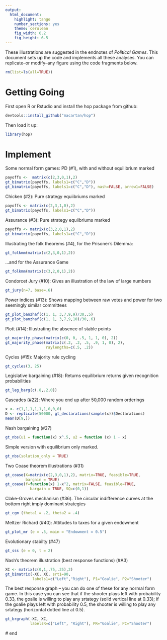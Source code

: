 ```yaml
---
output:
  html_document:
    highlight: tango
    number_sections: yes
    theme: cerulean
    fig_width: 6.2
    fig_height: 6.5
---
```


These illustrations are suggested in the endnotes of *Political Games*. This document sets up the code and implements all these analyses. You can replicate--or modify--any figure using the code fragments below.

```r
rm(list=ls(all=TRUE))
```

# Getting Going  
First open R or Rstudio and install the hop package from github:

```r
devtools::install_github("macartan/hop")
```

Then load it up:
```r
library(hop)
```

# Implement

Some normal form games: PD (#1), with and without equilibrium marked
```r
payoffs <-  matrix(c(2,3,0,1),2)
gt_bimatrix(payoffs, labels1=c("C","D"))
gt_bimatrix(payoffs, labels1=c("C","D"), nash=FALSE, arrow1=FALSE)
```

Chicken (#2): Pure strategy equiibriums marked
```r
payoffs <- matrix(c(2,3,1,0),2)
gt_bimatrix(payoffs, labels1=c("C","D"))
```

Assurance (#3): Pure strategy equiibriums marked
```r
payoffs <- matrix(c(3,2,0,1),2)
gt_bimatrix(payoffs, labels1=c("C","D"))
```

Illustrating the folk theorems (#4), for the Prisoner's Dilemma:
```r
gt_folkmm(matrix(c(2,3,0,1),2))
```

...and for the Assurance Game
```r
gt_folkmm(matrix(c(3,2,0,1),2))
```

Condorcet Jury (#10): Gives an illustration of the law of large numbers
```r
gt_jury(n=7, base=.6)
```

Power indices (#13): Shows mapping between raw votes and power for two seemingly similar committees
```r
gt_plot_banzhaf(c(1, 1, 3,7,9,9)/30,.5)
gt_plot_banzhaf(c(1, 1, 3,7,9,10)/30,.6)
```

Plott (#14): Illustrating the absence of stable points
```r
gt_majority_phase(matrix(c(0, 0, .5, 1, 1, 0), 2))
gt_majority_phase(matrix(c(.2, .2, .5, .9, 1, 0), 2),
                  raylengths=c(.5, .2))
```

Cycles (#15): Majority rule cycling
```r
gt_cycles(3, 25)
```

Legislative bargaining (#18): Returns equilibrium returns given recognition probabilities
```r
gt_leg_barg(c(.8,.2,0))
```

Cascades (#22): Where you end up after 50,000 random orderings
```r
x <- c(1,1,1,1,1,1,0,0,0)
D <- replicate(50000, gt_declarations(sample(x))$Declarations)
mean(D[9,])
```

Nash bargaining (#27)
```r
gt_nbs(u1 = function(x) x^.5, u2 = function (x) 1 - x)
```

Simple version with equilibrium only marked. 
```r
gt_nbs(solution_only = TRUE)
```

Two Coase theorem illustrations (#31)
```r
gt_coase(X=matrix(c(2,3,0,1),2), matrix=TRUE, feasible=TRUE,
         bargain = TRUE)
gt_coase(f=function(x) 1-x^2, matrix=FALSE, feasible=TRUE,
           bargain = TRUE, SQ=c(0,1))
```

Clake-Groves mechanism (#36). The circular indifference curves at the bottom right imply dominant strategies
```r
gt_cgm (theta1 = .2, theta2 = .4)
```

Meltzer Richard (#40): Attitudes to taxes for a given endowment
```r
gt_plot_mr (e = .5, main = "Endowment = 0.5")
```

Evolutionary stabilty (#47)
```r
gt_sss (e = 0, t = 2)
```

Nash's theorem illustration (best response functions) (#A3)
```r
XC <- matrix(c(0,1,.75,.25),2)
gt_bimatrix(-XC, XC, srt1=90,
            labels1=c("Left","Right"), P1="Goalie", P2="Shooter")
```

The best response graph -- you can do one of these for any normal form game. In this case you can see that if the shooter plays left with probability 0.33, the goalie is willing to play any srtategy (solid vertical line at 0.33); if the goalie plays left with probability 0.5, the shooter is willing to play any srtategy (horizontal dotted line at 0.5).

```r
gt_brgraph(-XC, XC,
           labelsR=c("Left", "Right"), PR="Goalie", PC="Shooter")
```


\# end
